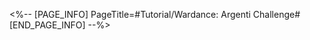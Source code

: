 <%-- [PAGE_INFO]
PageTitle=#Tutorial/Wardance: Argenti Challenge#
[END_PAGE_INFO] --%>
{{Tutorial
|sort      = 818501
|title     = Wardance: Argenti Challenge
|subtitle  = 
|type      = 
|about     = 
|image1    = Tutorial Wardance Argenti Challenge 1.png{{subst:void|<!--$UPLOAD:<<SpriteOutput/TutorialPic/TutorialPage_818501.png>-<Tutorial Wardance Argenti Challenge 1.png>-<Tutorial Files>>-->}}
|text1     = Argenti's summons will be {{Color|h|nobold=1|constantly refreshed}}.<br />{{Color|h|nobold=1|Defeating summons}} will trigger {{Color|h|nobold=1|Highlights}} and grant a massive amount of Vibes.
|image2    = Tutorial Wardance Argenti Challenge 2.png{{subst:void|<!--$UPLOAD:<<SpriteOutput/TutorialPic/TutorialPage_818502.png>-<Tutorial Wardance Argenti Challenge 2.png>-<Tutorial Files>>-->}}
|text2     = Every time allies have used a total of {{Color|h|nobold=1|3 Ultimates}}, trigger multiple {{Color|h|nobold=1|Brave Fists}} to attack enemies.
|image3    = Tutorial Wardance Argenti Challenge 3.png{{subst:void|<!--$UPLOAD:<<SpriteOutput/TutorialPic/TutorialPage_818003.png>-<Tutorial Wardance Argenti Challenge 3.png>-<Tutorial Files>>-->}}
|text3     = When your team's Vibes reach the maximum limit in the match, your team will enter the {{Color|h|nobold=1|"Super Hype"}} state.<br />In this state, your opponent will be {{Color|h|nobold=1|Weakness Broken}}, and the DMG they take will increase by {{Color|h|nobold=1|400%}}.
}}